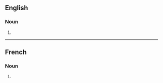 ==English==

===Noun===
{{head|en|noun form}}

# {{plural of|casemate|lang=en}}

----

==French==

===Noun===
{{head|fr|noun plural form|g=f}}

# {{plural of|casemate|lang=fr}}